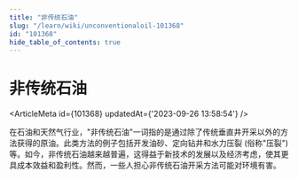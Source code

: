 ```yaml
---
title: "非传统石油"
slug: "/learn/wiki/unconventionaloil-101368"
id: "101368"
hide_table_of_contents: true
---
```



# 非传统石油

<ArticleMeta id={101368} updatedAt={'2023-09-26 13:58:54'} />
<div className='border-solid border-b border-t-0 my-4 border-[var(--ifm-color-gray-300)]' />

在石油和天然气行业，"非传统石油"一词指的是通过除了传统垂直井开采以外的方法获得的原油。此类方法的例子包括开发油砂、定向钻井和水力压裂 (俗称"压裂") 等。如今，非传统石油越来越普遍，这得益于新技术的发展以及经济考虑，使其更具成本效益和盈利性。然而，一些人担心非传统石油开采方法可能对环境有害。

